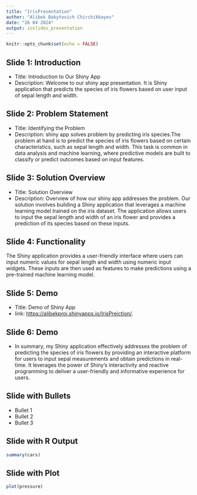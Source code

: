 ```yaml
---
title: "IrisPresentation"
author: "Alibek Bakytovich Chirchikbayev"
date: "26 04 2024"
output: ioslides_presentation
---
```


```r
knitr::opts_chunk$set(echo = FALSE)
```

## Slide 1: Introduction

- Title: Introduction to Our Shiny App
- Description: Welcome to our shiny app presentation. It is Shiny application that predicts the species of iris flowers based on user input of sepal length and width.


## Slide 2: Problem Statement

- Title: Identifying the Problem
- Description: shiny app solves problem by predicting iris species.The problem at hand is to predict the species of iris flowers based on certain characteristics, such as sepal length and width. This task is common in data analysis and machine learning, where predictive models are built to classify or predict outcomes based on input features.


## Slide 3: Solution Overview

- Title: Solution Overview
- Description: Overview of how our shiny app addresses the problem. 
Our solution involves building a Shiny application that leverages a machine learning model trained on the iris dataset. The application allows users to input the sepal length and width of an iris flower and provides a prediction of its species based on these inputs.


## Slide 4: Functionality

The Shiny application provides a user-friendly interface where users can input numeric values for sepal length and width using numeric input widgets. These inputs are then used as features to make predictions using a pre-trained machine learning model.


## Slide 5: Demo

- Title: Demo of Shiny App
- link:  <https://alibekproj.shinyapps.io/IrisPreiction/>.

## Slide 6: Demo
- In summary, my Shiny application effectively addresses the problem of predicting the species of iris flowers by providing an interactive platform for users to input sepal measurements and obtain predictions in real-time. It leverages the power of Shiny's interactivity and reactive programming to deliver a user-friendly and informative experience for users.


## Slide with Bullets

- Bullet 1
- Bullet 2
- Bullet 3

## Slide with R Output

```r
summary(cars)
```

## Slide with Plot

```r
plot(pressure)
```
